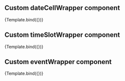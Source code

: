 

<Meta title="dnd/Custom components" component={DragAndDropCalendar} />


## Custom dateCellWrapper component

<Canvas>
  <Story
    name="dateCellWrapper"
    args={{
      events,
      showMultiDayTimes: true,
      onEventDrop: action('event dropped'),
      onEventResize: action('event resized'),
      components: {
        dateCellWrapper: customComponents.dateCellWrapper,
      },
    }}
    argTypes={{}}
  >
    {Template.bind({})}
  </Story>
</Canvas>

## Custom timeSlotWrapper component

<Canvas>
  <Story
    name="timeSlotWrapper"
    args={{
      defaultView: 'week',
      events,
      showMultiDayTimes: true,
      onEventDrop: action('event dropped'),
      onEventResize: action('event resized'),
      components: {
        timeSlotWrapper: customComponents.timeSlotWrapper,
      },
    }}
    argTypes={{}}
  >
    {Template.bind({})}
  </Story>
</Canvas>

## Custom eventWrapper component

<Canvas>
  <Story
    name="eventWrapper"
    args={{
      defaultView: 'week',
      events,
      showMultiDayTimes: true,
      onEventDrop: action('event dropped'),
      onEventResize: action('event resized'),
      components: {
        eventWrapper: customComponents.eventWrapper,
      },
    }}
    argTypes={{}}
  >
    {Template.bind({})}
  </Story>
</Canvas>
